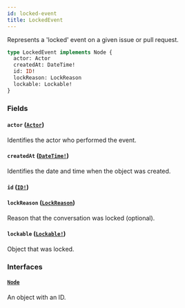 ```yaml
---
id: locked-event
title: LockedEvent
---
```


Represents a 'locked' event on a given issue or pull request.

```graphql
type LockedEvent implements Node {
  actor: Actor
  createdAt: DateTime!
  id: ID!
  lockReason: LockReason
  lockable: Lockable!
}
```

### Fields

#### `actor` ([`Actor`](/docs/api/interfaces/actor))

Identifies the actor who performed the event.

#### `createdAt` ([`DateTime!`](/docs/api/scalars/date-time))

Identifies the date and time when the object was created.

#### `id` ([`ID!`](/docs/api/scalars/id))

#### `lockReason` ([`LockReason`](/docs/api/enums/lock-reason))

Reason that the conversation was locked (optional).

#### `lockable` ([`Lockable!`](/docs/api/interfaces/lockable))

Object that was locked.

### Interfaces

#### [`Node`](/docs/api/interfaces/node)

An object with an ID.
